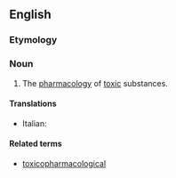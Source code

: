 ==English==

===Etymology===
{{prefix|en|toxico|pharmacology}}

===Noun===
{{en-noun|-}}

# The [[pharmacology]] of [[toxic]] substances.

====Translations====
{{trans-top|pharmacology of toxic substances}}
* Italian: {{t|it|tossicofarmacologia|f}}
{{trans-mid}}
{{trans-bottom}}

====Related terms====
* [[toxicopharmacological]]